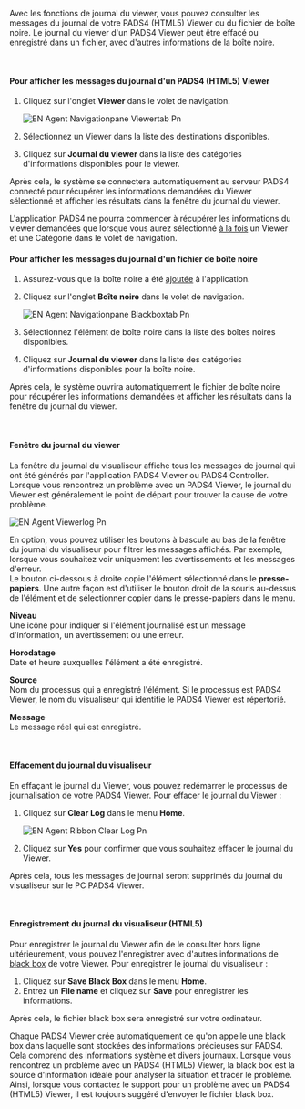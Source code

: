 Avec les fonctions de journal du viewer, vous pouvez consulter les messages du journal de votre PADS4 (HTML5) Viewer ou du fichier de boîte noire. Le journal du viewer d'un PADS4 Viewer peut être effacé ou enregistré dans un fichier, avec d'autres informations de la boîte noire.

 

#### **Pour afficher les messages du journal d'un PADS4 (HTML5) Viewer**

1. Cliquez sur l'onglet **Viewer** dans le volet de navigation.

   ![EN Agent Navigationpane Viewertab Pn](/images/digital-signage/windows-applications/agent/remote-management-and-monitoring/EN-Agent-Navigationpane-Viewertab.png)
2. Sélectionnez un Viewer dans la liste des destinations disponibles.
3. Cliquez sur **Journal du viewer** dans la liste des catégories d'informations disponibles pour le viewer.

Après cela, le système se connectera automatiquement au serveur PADS4 connecté pour récupérer les informations demandées du Viewer sélectionné et afficher les résultats dans la fenêtre du journal du viewer.

<Warning>
  L'application PADS4 ne pourra commencer à récupérer les informations du viewer demandées que lorsque vous aurez sélectionné <u>à la fois</u> un Viewer et une Catégorie dans le volet de navigation.
</Warning>

#### **Pour afficher les messages du journal d'un fichier de boîte noire**

1. Assurez-vous que la boîte noire a été [ajoutée](https://pads4documentation.blob.core.windows.net/agent/Content/Main%20Window/Navigation%20pane.htm) à l'application.
2. Cliquez sur l'onglet **Boîte noire** dans le volet de navigation.

   ![EN Agent Navigationpane Blackboxtab Pn](/images/digital-signage/windows-applications/agent/remote-management-and-monitoring/EN-Agent-Navigationpane-Blackboxtab.png)
3. Sélectionnez l'élément de boîte noire dans la liste des boîtes noires disponibles.
4. Cliquez sur **Journal du viewer** dans la liste des catégories d'informations disponibles pour la boîte noire.

Après cela, le système ouvrira automatiquement le fichier de boîte noire pour récupérer les informations demandées et afficher les résultats dans la fenêtre du journal du viewer.

 

#### **Fenêtre du journal du viewer**

La fenêtre du journal du visualiseur affiche tous les messages de journal qui ont été générés par l'application PADS4 Viewer ou PADS4 Controller. Lorsque vous rencontrez un problème avec un PADS4 Viewer, le journal du Viewer est généralement le point de départ pour trouver la cause de votre problème.

![EN Agent Viewerlog Pn](/images/digital-signage/windows-applications/agent/remote-management-and-monitoring/EN-Agent-Viewerlog.png)

En option, vous pouvez utiliser les boutons à bascule au bas de la fenêtre du journal du visualiseur pour filtrer les messages affichés. Par exemple, lorsque vous souhaitez voir uniquement les avertissements et les messages d'erreur.\
Le bouton ci-dessous à droite copie l'élément sélectionné dans le **presse-papiers**. Une autre façon est d'utiliser le bouton droit de la souris au-dessus de l'élément et de sélectionner copier dans le presse-papiers dans le menu.

**Niveau**\
Une icône pour indiquer si l'élément journalisé est un message d'information, un avertissement ou une erreur.

**Horodatage**\
Date et heure auxquelles l'élément a été enregistré.

**Source**\
Nom du processus qui a enregistré l'élément. Si le processus est PADS4 Viewer, le nom du visualiseur qui identifie le PADS4 Viewer est répertorié.

**Message**\
Le message réel qui est enregistré.

 

#### **Effacement du journal du visualiseur**

En effaçant le journal du Viewer, vous pouvez redémarrer le processus de journalisation de votre PADS4 Viewer. Pour effacer le journal du Viewer :

1. Cliquez sur **Clear Log** dans le menu **Home**.

   ![EN Agent Ribbon Clear Log Pn](/images/digital-signage/windows-applications/agent/remote-management-and-monitoring/EN-Agent-Ribbon-ClearLog.png)
2. Cliquez sur **Yes** pour confirmer que vous souhaitez effacer le journal du Viewer.

Après cela, tous les messages de journal seront supprimés du journal du visualiseur sur le PC PADS4 Viewer.

 

#### **Enregistrement du journal du visualiseur (HTML5)**

Pour enregistrer le journal du Viewer afin de le consulter hors ligne ultérieurement, vous pouvez l'enregistrer avec d'autres informations de [black box](https://pads4documentation.blob.core.windows.net/agent/Content/Main%20Window/Navigation%20pane.htm) de votre Viewer. Pour enregistrer le journal du visualiseur :

1. Cliquez sur **Save Black Box** dans le menu **Home**.
2. Entrez un **File name** et cliquez sur **Save** pour enregistrer les informations.

Après cela, le fichier black box sera enregistré sur votre ordinateur.

<Tip>
  Chaque PADS4 Viewer crée automatiquement ce qu'on appelle une black box dans laquelle sont stockées des informations précieuses sur PADS4. Cela comprend des informations système et divers journaux. Lorsque vous rencontrez un problème avec un PADS4 (HTML5) Viewer, la black box est la source d'information idéale pour analyser la situation et tracer le problème. Ainsi, lorsque vous contactez le support pour un problème avec un PADS4 (HTML5) Viewer, il est toujours suggéré d'envoyer le fichier black box.
</Tip>
